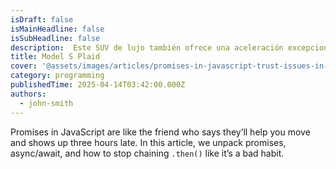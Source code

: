 ```yaml
---
isDraft: false
isMainHeadline: false
isSubHeadline: false
description:  Este SUV de lujo también ofrece una aceleración excepcional y una velocidad máxima de 263 km/h. 
title: Model S Plaid
cover: '@assets/images/articles/promises-in-javascript-trust-issues-in-code/cover.avif'
category: programming
publishedTime: 2025-04-14T03:42:00.000Z
authors:
  - john-smith
---
```

Promises in JavaScript are like the friend who says they’ll help you move and shows up three hours late. In this article, we unpack promises, async/await, and how to stop chaining `.then()` like it’s a bad habit.

